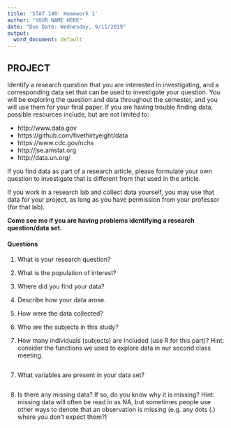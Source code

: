 ---
title: 'STAT 140: Homework 1'
author: "YOUR NAME HERE"
date: "Due Date: Wednesday, 9/11/2019"
output:
  word_document: default
---

## PROJECT

Identify a research question that you are interested in investigating, and a corresponding data set that can be used to investigate your question. You will be exploring the question and data throughout the semester, and you will use them for your final paper. If you are having trouble finding data, possible resources include, but are not limited to:

- http://www.data.gov
- https://github.com/fivethirtyeight/data
- https://www.cdc.gov/nchs
- http://jse.amstat.org
- http://data.un.org/

If you find data as part of a research article, please formulate your own question to investigate that is different from that used in the article.

If you work in a research lab and collect data yourself, you may use that data for your project, as long as you have permission from your professor (for that lab). 

**Come see me if you are having problems identifying a research question/data set.**

#### Questions

1) What is your research question?

2) What is the population of interest?

3) Where did you find your data?

4) Describe how your data arose.

5) How were the data collected? 

6) Who are the subjects in this study? 

7) How many individuals (subjects) are included (use R for this part)? Hint: consider the functions we used to explore data in our second class meeting.

```{r Q6}

```

7) What variables are present in your data set?

```{r Q7}

```

8) Is there any missing data? If so, do you know why it is missing? Hint: missing data will often be read in as NA, but sometimes people use other ways to denote that an observation is missing (e.g. any dots (.) where you don't expect them?)

```{r Q8}

```